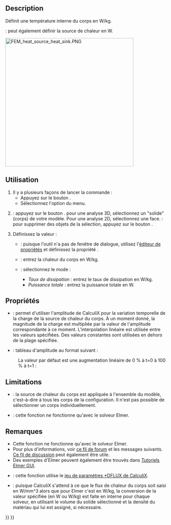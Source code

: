 <languages/>

{{Docnav/fr
|[[FEM_ConstraintTemperature/fr|Condition limite de température]]
|[[FEM_ConstantVacuumPermittivity/fr|Constante de permittivité du vide]]
|[[FEM_Workbench/fr|Atelier FEM]]
|IconL=FEM_ConstraintTemperature.svg
|IconR=FEM_ConstantVacuumPermittivity.svg
|IconC=Workbench_FEM.svg
}}

{{GuiCommandContainer
|{{GuiCommand/fr
|Name=FEM ConstraintBodyHeatSource
|Name/fr=FEM Source de chaleur du corps
|MenuLocation=Modèle → Conditions limites et charges thermiques → Source de chaleur du corps
|Workbenches=[[FEM_Workbench/fr|FEM]]
|Version=0.19
|SeeAlso=[[FEM_tutorial/fr|FEM Tutoriel]]
}}
{{GuiCommandFemInfo/fr
|Solvers=CalculiX, Elmer
}}
}}

==Description==

Définit une température interne du corps en W/kg.

{{VersionPlus/fr|1.0}} : peut également définir la source de chaleur en W.

[[Image:FEM_heat_source_heat_sink.PNG|400px]]
{{Caption|Radiateur avec une puce en dessous servant de source de chaleur}}

<span id="Usage"></span>
==Utilisation==

# Il y a plusieurs façons de lancer la commande :
#* Appuyez sur le bouton {{Button|[[Image:FEM_ConstraintBodyHeatSource.svg|16px]] [[FEM_ConstraintBodyHeatSource/fr|Source de chaleur du corps]]}}.
#* Sélectionnez l'option {{MenuCommand|Modèle → Conditions limites et charges thermiques → [[Image:FEM_ConstraintBodyHeatSource.svg|16px]] Source de chaleur du corps}} du menu.
# {{VersionPlus/fr|0.21}} : appuyez sur le bouton {{Button|Ajouter}}. pour une analyse 3D, sélectionnez un "solide" (corps) de votre modèle. Pour une analyse 2D, sélectionnez une face. {{Version/fr|1.1}} : pour supprimer des objets de la sélection, appuyez sur le bouton {{Button|Supprimer}}.
# Définissez la valeur :
#* {{VersionMinus/fr|0.20}} : puisque l'outil n'a pas de fenêtre de dialogue, utilisez l'[[Property_editor/fr|éditeur de propriétés]] et définissez la propriété {{PropertyData|Heat Source}}.
#* {{Version/fr|0.21}} : entrez la chaleur du corps en W/kg.
#* {{VersionPlus/fr|1.0}} : sélectionnez le mode :
#** ''Taux de dissipation'' : entrez le taux de dissipation en W/kg.
#** ''Puissance totale'' : entrez la puissance totale en W.

<span id="Properties"></span>
==Propriétés==

* {{PropertyData|Enable Amplitude}} : permet d'utiliser l'amplitude de CalculiX pour la variation temporelle de la charge de la source de chaleur du corps. À un moment donné, la magnitude de la charge est multipliée par la valeur de l'amplitude correspondante à ce moment. L'interpolation linéaire est utilisée entre les valeurs spécifiées. Des valeurs constantes sont utilisées en dehors de la plage spécifiée. {{Version/fr|1.1}}
* {{PropertyData|Amplitude Values}} : tableau d'amplitude au format suivant {{Version/fr|1.1}} :

: {{Code|lang=text|code=
time_1, amplitude_value_1
...
}}

: La valeur par défaut est une augmentation linéaire de 0 % à t=0 à 100 % à t=1 :

: {{Code|lang=text|code=
0, 0
1, 1
}}

==Limitations==

* {{VersionMinus/fr|0.20}} : la source de chaleur du corps est appliquée à l'ensemble du modèle, c'est-à-dire à tous les corps de la configuration. Il n'est pas possible de sélectionner un corps individuellement.
* {{VersionMinus/fr|0.21}} : cette fonction ne fonctionne qu'avec le solveur Elmer.

<span id="Notes"></span>
==Remarques==

* Cette fonction ne fonctionne qu'avec le solveur Elmer.
* Pour plus d'informations, voir [https://forum.freecad.org/viewtopic.php?f=18&t=44705&start=490#p422539 ce fil de forum] et les messages suivants. [https://forum.freecad.org/viewtopic.php?f=18&t=28926 Ce fil de discussion] peut également être utile.
* Des exemples d'Elmer peuvent également être trouvés dans [https://www.nic.funet.fi/pub/sci/physics/elmer/doc/ElmerTutorials.pdf Tutoriels Elmer GUI].
* {{VersionPlus/fr|1.0}} : cette fonction utilise le [https://web.mit.edu/calculix_v2.7/CalculiX/ccx_2.7/doc/ccx/node188.html jeu de paramètres *DFLUX de CalculiX].
* {{VersionPlus/fr|1.0}} : puisque CalculiX s'attend à ce que le flux de chaleur du corps soit saisi en W/mm^3 alors que pour Elmer c'est en W/kg, la conversion de la valeur spécifiée (en W ou W/kg) est faite en interne pour chaque solveur, en utilisant le volume du solide sélectionné et la densité du matériau qui lui est assigné, si nécessaire.

{{Docnav/fr
|[[FEM_ConstraintTemperature/fr|Condition limite de température]]
|[[FEM_ConstantVacuumPermittivity/fr|Constante de permittivité du vide]]
|[[FEM_Workbench/fr|Atelier FEM]]
|IconL=FEM_ConstraintTemperature.svg
|IconR=FEM_ConstantVacuumPermittivity.svg
|IconC=Workbench_FEM.svg
}}

{{FEM Tools navi{{#translation:}}}}
{{Userdocnavi{{#translation:}}}}